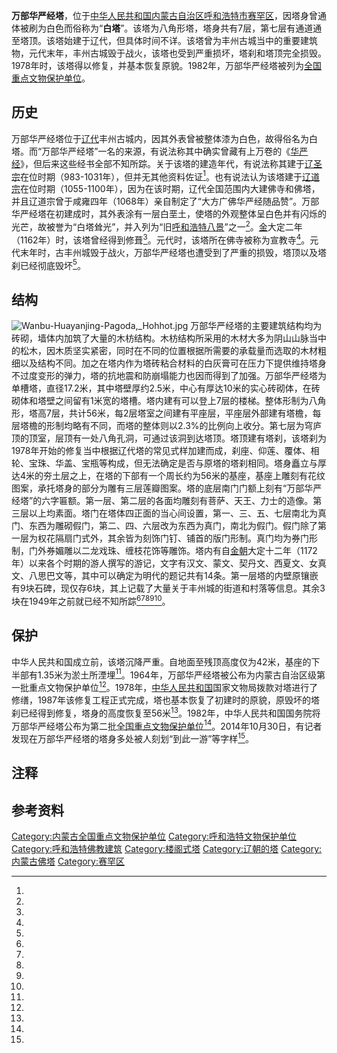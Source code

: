 {{coord|40.837035|111.879924|display=title}}
{{文物保护单位
| 级别 = 全国
| 图片 = 万部华严经塔.jpg
| 说明 = 2015年的万部华严经塔
| 名称 = 万部华严经塔
| 编号 = 2-18
| 分类 = 古建筑及历史纪念建筑物
| 时代 = [[辽国|辽]]
| 所在 = [[内蒙古自治区|内蒙古自治区]][[呼和浩特市|呼和浩特市]]
| 登录 = 1982年
| Cat = 内蒙古全国重点文物保护单位
}}
'''万部华严经塔'''，位于[[中华人民共和国|中华人民共和国]][[内蒙古自治区|内蒙古自治区]][[呼和浩特市|呼和浩特市]][[赛罕区|赛罕区]]，因塔身曾通体被刷为白色而俗称为“'''白塔'''”。该塔为八角形塔，塔身共有7层，第七层有通道通至塔顶。该塔始建于辽代，但具体时间不详。该塔曾为丰州古城当中的重要建筑物，元代末年，丰州古城毁于战火，该塔也受到严重损坏，塔刹和塔顶完全损毁。1978年时，该塔得以修复，并基本恢复原貌。1982年，万部华严经塔被列为[[全国重点文物保护单位|全国重点文物保护单位]]。
==历史==
万部华严经塔位于[[辽朝|辽代]]丰州古城内，因其外表曾被整体漆为白色，故得俗名为白塔。而“万部华严经塔”一名的来源，有说法称其中确实曾藏有上万卷的《[[华严经|华严经]]》，但后来这些经书全部不知所踪{{r|two|page=146}}。关于该塔的建造年代，有说法称其建于[[辽圣宗|辽圣宗]]在位时期（983-1031年），但并无其他资料佐证<ref name="one"/>。也有说法认为该塔建于[[辽道宗|辽道宗]]在位时期（1055-1100年），因为在该时期，辽代全国范围内大建佛寺和佛塔，并且辽道宗曾于咸雍四年（1068年）亲自制定了“大方广佛华严经随品赞”{{r|two|page=146}}。万部华严经塔在初建成时，其外表涂有一层白垩土，使塔的外观整体呈白色并有闪烁的光芒，故被誉为“白塔耸光”，并入列为“旧[[呼和浩特八景|呼和浩特八景]]”之一<ref name="three"/>。[[金代|金]]大定二年（1162年）时，该塔曾经得到修葺<ref name="five"/>。元代时，该塔所在佛寺被称为宣教寺<ref name="ten"/>。元代末年时，古丰州城毁于战火，万部华严经塔也遭受到了严重的损毁，塔顶以及塔刹已经彻底毁坏<ref name="four"/>。

==结构==
[[File:Wanbu-Huayanjing-Pagoda,_Hohhot.jpg|thumb]]
万部华严经塔的主要建筑结构均为砖砌，墙体内加筑了大量的木枋结构。木枋结构所采用的木材大多为阴山山脉当中的松木，因木质坚实紧密，同时在不同的位置根据所需要的承载量而选取的木材粗细以及结构不同{{备注|1=这里所指的结构不同，主要指在平座、塔面、斗拱、拐角、塔顶、塔柱等不同部位的木枋结构<ref name="four"/>。}}。加之在塔内作为塔砖粘合材料的白灰膏可在压力下提供维持塔身不过度变形的弹力，塔的抗地震和防崩塌能力也因而得到了加强。万部华严经塔为单槽塔，直径17.2米，其中塔壁厚约2.5米，中心有厚达10米的实心砖砌体，在砖砌体和塔壁之间留有1米宽的塔槽。塔内建有可以登上7层的楼梯。整体形制为八角形，塔高7层，共计56米，每2层塔室之间建有平座层，平座层外部建有塔檐，每层塔檐的形制均略有不同，而塔的整体则以2.3%的比例向上收分。第七层为穹庐顶的顶室，层顶有一处八角孔洞，可通过该洞到达塔顶。塔顶建有塔刹，该塔刹为1978年开始的修复当中根据辽代塔的常见式样加建而成，刹座、仰莲、覆体、相轮、宝珠、华盖、宝瓶等构成，但无法确定是否与原塔的塔刹相同。塔身矗立与厚达4米的夯土层之上，在塔的下部有一个周长约为56米的基座，基座上雕刻有花纹图案，承托塔身的部分为雕有三层莲瓣图案。塔的底层南门门额上刻有“万部华严经塔”的六字匾额。第一层、第二层的各面均雕刻有菩萨、天王、力士的造像。第三层以上均素面。塔门在塔体四正面的当心间设置，第一、三、五、七层南北为真门、东西为雕砌假门，第二、四、六层改为东西为真门，南北为假门。假门除了第一层为权花隔扇门式外，其余皆为刻饰门钉、铺首的版门形制。真门均为券门形制，门外券媚雕以二龙戏珠、缠枝花饰等雕饰。塔内有自[[金朝|金朝]]大定十二年（1172年）以来各个时期的游人撰写的游记，文字有汉文、蒙文、契丹文、西夏文、女真文、八思巴文等，其中可以确定为明代的题记共有14条{{备注|1=大量的题记因后来的风化或认为损坏等原因，已经无法辨认<ref name="seven"/>。}}。第一层塔的内壁原镶嵌有9块石碑，现仅存6块，其上记载了大量关于丰州城的街道和村落等信息。其余3块在1949年之前就已经不知所踪{{r|two|page=146-147}}<ref name="four"/><ref name="five"/><ref name="six"/><ref name="eight"/><ref name="ten"/>。
==保护==
中华人民共和国成立前，该塔沉降严重。自地面至残顶高度仅为42米，基座的下半部有1.35米为淤土所湮埋<ref name="seven"/>。1964年，万部华严经塔被公布为内蒙古自治区级第一批重点文物保护单位<ref name="five"/>。1978年，[[中华人民共和国|中华人民共和国]]国家文物局拨款对塔进行了修缮，1987年该修复工程正式完成，塔也基本恢复了初建时的原貌，原毁坏的塔刹已经得到修复，塔身的高度恢复至56米<ref name="four"/>。1982年，中华人民共和国国务院将万部华严经塔公布为第二批[[全国重点文物保护单位|全国重点文物保护单位]]<ref name="five"/>。2014年10月30日，有记者发现在万部华严经塔的塔身多处被人刻划“到此一游”等字样<ref name="nine"/>。
==注释==
{{notefoot}}
==参考资料==
{{reflist|2|refs=
<ref name="one">《归绥县志·古迹·万部华严经塔》：在白塔镇西北，距旧城五十里，亦曰白塔，七级，高二十丈，周三十六步，莲花台座，凡八面，嵌“万部华严经塔”横匾一方，篆书。塔巅有金世宗时阅经人完颜囗囗等姓名。相传塔为辽圣宗时建，在富民县治西北隅寺内。今城寺俱圮，惟塔独存。民国十九年，李培基重修。距塔数武，有泉甘冽。白塔为归绥名胜之一，曰“白塔耸光，与青冢拥黛”。</ref>
<ref name="two">{{Cite book | author = 罗哲文编著 | title = 中国古塔 | location = 北京 | publisher = 中国少年儿童出版社,中国青年出版社 | date = 1985-06-01 | pages =322 | ISBN = 7-5007-3007-1 | accessdate = 2012-03-20  | quote = }}</ref>
<ref name="three">{{cite journal zh |author = 李爱武,刘之远 |date=2007年1月 |title=万部华严经塔 |journal=内蒙古画报 |volume= |issue= |pages=28-31 |id= |url= |accessdate=2015-01-28 |quote= }}</ref>
<ref name="four">{{cite journal zh |author = 巴图尔 |date=2001年2月 |title=万部华严经塔 |journal=中国民族建筑论文集 |volume= |issue= |pages=26-29 |id= |url= |accessdate=2015-01-28 |quote= }}</ref>
<ref name="five">{{cite journal zh |author = 张汉君 |date=1994年2月 |title=辽万部华严经塔建筑构造及结构规制初探 |journal=内蒙古文物考古 |volume= |issue= |pages=69-74 |id= |url= |accessdate=2015-01-28 |quote= }}</ref>
<ref name="six">{{cite journal zh |author = 曹永年 |date=1981年2月 |title=呼和浩特市万部华严经塔明代题记探讨 |journal=内蒙古大学学报(历史学专集) |volume=S1 |issue= |pages=11-27 |id= |url= |accessdate=2015-01-28 |quote= }}</ref>
<ref name="seven">{{cite journal zh |author = 李逸友 |date=1977年5月 |title=呼和浩特市万部华严经塔的金元明各代题记 |journal=文物 |volume=S1 |issue= |pages=55-64 |id= |url= |accessdate=2015-01-28 |quote= }}</ref>
<ref name="eight">{{cite journal zh |author = 李逸友 |date=1979年4月 |title=呼和浩特市万部华严经塔的金代碑铭 |journal=考古 |volume=S1 |issue= |pages=365-370 |id= |url= |accessdate=2015-01-28 |quote= }}</ref>
<ref name="nine">{{cite news |language = zh-cn |url = http://m.chinanews.com/s/cul/2014/12-01/1799907.htm |title = 呼和浩特千年白塔遭刻字 “到此一游”等遍布塔基 |publisher = 中国青年网江西频道 |date = 2014-11-01 |accessdate = 2015-02-09 |archive-url = https://web.archive.org/web/20180522041237/http://m.chinanews.com/s/cul/2014/12-01/1799907.htm |archive-date = 2018-05-22 |dead-url = yes }}</ref>
<ref name="ten">{{cite news |language = zh-cn |url = http://www.nmg.xinhuanet.com/zjcy/2007-02/05/content_9236079.htm |title = 等待后人去破解神秘野史的万部华严经塔 |publisher = 新华网内蒙古频道 |date = 2014-11-01 |accessdate = 2015-02-09 |deadurl = yes |archiveurl = https://web.archive.org/web/20150405194056/http://www.nmg.xinhuanet.com/zjcy/2007-02/05/content_9236079.htm |archivedate = 2015-04-05 }}</ref>
}}

{{内蒙古全国重点文物保护单位}}

[[Category:内蒙古全国重点文物保护单位|Category:内蒙古全国重点文物保护单位]]
[[Category:呼和浩特文物保护单位|Category:呼和浩特文物保护单位]]
[[Category:呼和浩特佛教建筑|Category:呼和浩特佛教建筑]]
[[Category:楼阁式塔|Category:楼阁式塔]]
[[Category:辽朝的塔|Category:辽朝的塔]]
[[Category:内蒙古佛塔|Category:内蒙古佛塔]]
[[Category:赛罕区|Category:赛罕区]]